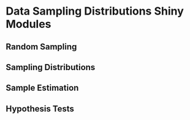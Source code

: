 # Data Sampling Distributions Shiny Modules



## Random Sampling



## Sampling Distributions



## Sample Estimation



## Hypothesis Tests

